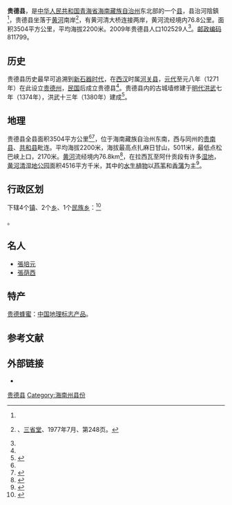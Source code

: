 {{Coord|36.04015|101.433298|type:adm3rd_region:CN_source:GoogleMaps|display=title}}
{{Infobox China County
| county = 贵德县
| Photo = Guide old walls.jpg
| Photoname= 贵德县古城墙一隅
| map = Location of Guide within Qinghai (China).png
| map size = 贵德县在[[海南藏族自治州|海南藏族自治州]]和中国的位置
| mapofstate=
| Pinyin =
| Belong = [[青海省|青海省]][[海南藏族自治州|海南藏族自治州]]
| Types= [[县|县]]
| admincode = 632523
| founded =
| seat = 河陰鎮
| officerTitle=
| officer =
| division = 7
| town= 4
| township= 3
| subdistrict=
| dialect=
| post code= 811799
| phone code =
| coordinate =
| area = 3,600[[平方公里|平方公里]]
| elevation = 2200
| area land =
| area water =
| census yr = 2004
| pop = 10万人
| density =
| GDP =
| timezone = [[中国时区|中国时区]]
| utc_offset = +8
| web = http://www.guide.gov.cn/
}}

'''贵德县'''，是[[中华人民共和国|中华人民共和国]][[青海省|青海省]][[海南藏族自治州|海南藏族自治州]]东北部的一个[[县级行政区|县]]，县治河陰鎮<ref name="five"/>，贵德县坐落于[[黄河|黄河]]南岸<ref name="one">{{lang|ja|『コンサイス地名辞典 外国編』}}、[[三省堂|三省堂]]、1977年7月、第248页。</ref>，有黄河清大桥连接两岸，黄河流经境内76.8公里。面积3504平方公里，平均海拔2200米。2009年贵德县人口102529人<ref name="five"/>。[[邮政编码|邮政编码]]811799。

==历史==

贵德县历史最早可追溯到[[新石器时代|新石器时代]]，在[[西汉|西汉]]时属[[河关县|河关县]]，[[元代|元代]]至元八年（1271年）在此设立[[贵德州|贵德州]]，[[中華民國|民国]]后成立贵德县<ref name="two"/>。贵德县内的古城墙修建于[[明代|明代]][[洪武|洪武]]七年（1374年），洪武十三年（1380年）建成<ref>{{cite web|title=贵德古城|url=http://www.qh.xinhuanet.com/guidetravel/2010-03/12/content_19235107.htm|website=贵德旅游网|accessdate=2015-06-15|deadurl=yes|archiveurl=https://web.archive.org/web/20160304112854/http://www.qh.xinhuanet.com/guidetravel/2010-03/12/content_19235107.htm|archivedate=2016-03-04}}</ref>。

==地理==
贵德县全县面积3504平方公里<ref name="two"/><ref name="five">{{cite web|title=海南州贵德县简介|url=http://www.amdotibet.com/html/2010-06/10463.html|website=青海湖网|accessdate=2015-06-27|archive-url=https://web.archive.org/web/20150629112302/http://www.amdotibet.com/html/2010-06/10463.html|archive-date=2015-06-29|dead-url=yes}}</ref>，位于海南藏族自治州东南，西与同州的[[贵南县|贵南县]]、[[共和县|共和县]]毗连。平均海拔2200米，海拔最高点扎麻日甘山，5011米，最低点松巴峡上口，2170米。[[黄河|黄河]]流经境内76.8km<ref name="two">{{cite web|title=首页 > 走进贵德 > 贵德概况|url=http://www.qhhngd.gov.cn/html/5429/383992.html|website=贵德县人民政府|accessdate=2015-06-15}}{{dead link|date=2018年4月 |bot=InternetArchiveBot |fix-attempted=yes }}</ref>，在拉西瓦至阿什贡段有许多[[湿地|湿地]]，[[黄河清湿地公园|黄河清湿地公园]]面积4516平方千米，其中的[[水生植物|水生植物]]以[[芦苇|芦苇]]和[[香蒲|香蒲]]为主<ref name="six">{{cite web|title=首页 > 走进贵德 > 贵德县湿地概况|url=http://www.qhhngd.gov.cn/html/5429/433015.html|website=贵德县人民政府|accessdate=2015-07-02}}{{dead link|date=2018年4月 |bot=InternetArchiveBot |fix-attempted=yes }}</ref>。

== 行政区划 ==
{{PAGENAMEBASE}}下辖4个[[镇|镇]]、2个[[乡_(中华人民共和国)|乡]]、1个[[民族乡|民族乡]]：<ref>{{PRC admin/ref sgc|63/25/23/000/000}}</ref>

{{PRC admin/children|63/25/23/000/000}}。

==名人==
*[[張培元|張培元]]
*[[張荫西|張荫西]]

==特产==
[[贵德蜂蜜|贵德蜂蜜]]：[[中国地理标志产品|中国地理标志产品]]。

== 参考文献 ==
{{reflist}}

== 外部链接 ==
* {{Official website|http://www.guide.gov.cn/|name=贵德县人民政府}}

{{贵德县行政区划}}
{{海南藏族自治州行政区划}}
{{青海行政区划}}

{{Coord|35.989|N|101.471|E|source:dewiki_region:CN-63_type:adm2nd|format=dms|display=tit}}
[[Category:贵德县|]]
[[Category:海南州县份|Category:海南州县份]]
